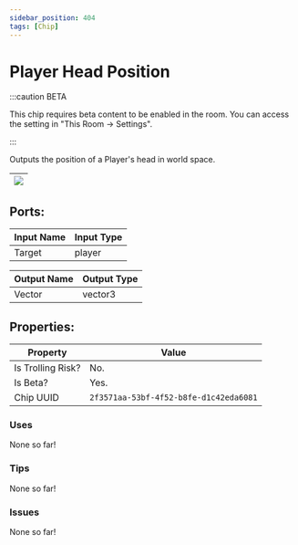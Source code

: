 ```yaml
---
sidebar_position: 404
tags: [Chip]
---
```


# Player Head Position
:::caution BETA

This chip requires beta content to be enabled in the room. You can access the setting in "This Room -> Settings".

:::

Outputs the position of a Player's head in world space.

| ![](https://images-ext-2.discordapp.net/external/MPmIaQzlEPmgGWlgi-WxBBXt0Bjv_zWPkg1y1f_sy3s/https/www.recroomcircuits.com/image/circuit/absolute-value?width=206&height=108) |
|-----|

## Ports:

| Input Name | Input Type |
|-----------|-----------|
| Target | player |

| Output Name | Output Type |
|-----------|-----------|
| Vector | vector3 |

## Properties:

| Property  | Value |
|-------------------|-----------|
| Is Trolling Risk? | No. |
| Is Beta? | Yes. |
| Chip UUID | `2f3571aa-53bf-4f52-b8fe-d1c42eda6081` |

### Uses

None so far!

### Tips

None so far!

### Issues

None so far!